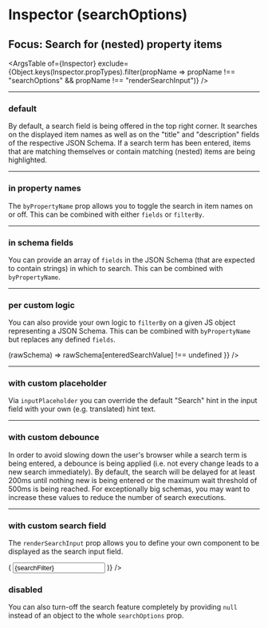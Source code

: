 


<Meta title="searchOptions" component={Inspector} />

# Inspector (searchOptions)
## Focus: Search for (nested) property items

<ArgsTable of={Inspector} exclude={Object.keys(Inspector.propTypes).filter(propName => propName !== "searchOptions" && propName !== "renderSearchInput")} />

----

### default
By default, a search field is being offered in the top right corner. It searches on the displayed item names as well as on the "title" and "description" fields of the respective JSON Schema.
If a search term has been entered, items that are matching themselves or contain matching (nested) items are being highlighted.

<Canvas>
    <Story name="default">
        <Inspector
            schemas={{
                Person: personSchema,
                Shop: shopSelectionSchema
            }}
            defaultSelectedItems={["Shop", "inventory", "[0]"]}
            // these are the default props (i.e. same as if you leave them out)
            searchOptions={{
                // consider the item names (as they are being shown)
                byPropertyName: true,
                // consider the "title" and "description" fields in the respective JSON Schema definitions
                fields: ["title", "description"]
            }}
        />
    </Story>
</Canvas>

----

### in property names
The `byPropertyName` prop allows you to toggle the search in item names on or off.
This can be combined with either `fields` or `filterBy`.

<Canvas>
    <Story name="in property names">
        <Inspector
            schemas={{
                Person: personSchema,
                Shop: shopSelectionSchema
            }}
            defaultSelectedItems={["Shop", "inventory", "[0]"]}
            searchOptions={{
                byPropertyName: true
            }}
        />
    </Story>
</Canvas>

----

### in schema fields
You can provide an array of `fields` in the JSON Schema (that are expected to contain strings) in which to search.
This can be combined with `byPropertyName`.

<Canvas>
    <Story name="in schema fields">
        <Inspector
            schemas={{
                Person: personSchema,
                Shop: shopSelectionSchema
            }}
            defaultSelectedItems={["Shop", "inventory", "[0]"]}
            searchOptions={{
                fields: ["description", "type"]
            }}
        />
    </Story>
</Canvas>

----

### per custom logic
You can also provide your own logic to `filterBy` on a given JS object representing a JSON Schema.
This can be combined with `byPropertyName` but replaces any defined `fields`.

<Canvas>
    <Story name="per custom logic">
        <Inspector
            schemas={{
                Person: personSchema,
                Shop: shopSelectionSchema
            }}
            defaultSelectedItems={["Shop", "inventory", "[0]"]}
            searchOptions={{
                // searching for sub-schemas containing a field matching the entered search term
                filterBy: (enteredSearchValue) => (rawSchema) => rawSchema[enteredSearchValue] !== undefined
            }}
        />
    </Story>
</Canvas>

----

### with custom placeholder
Via `inputPlaceholder` you can override the default "Search" hint in the input field with your own (e.g. translated) hint text.

<Canvas>
    <Story name="with custom placeholder">
        <Inspector
            schemas={{
                Person: personSchema,
                Shop: shopSelectionSchema
            }}
            defaultSelectedItems={["Shop", "inventory", "[0]"]}
            searchOptions={{
                fields: [],
                inputPlaceholder: "Enter something to search…",
                byPropertyName: true
            }}
        />
    </Story>
</Canvas>

----

### with custom debounce
In order to avoid slowing down the user's browser while a search term is being entered, a debounce is being applied (i.e. not every change leads to a new search immediately).
By default, the search will be delayed for at least 200ms until nothing new is being entered or the maximum wait threshold of 500ms is being reached.
For exceptionally big schemas, you may want to increase these values to reduce the number of search executions.

<Canvas>
    <Story name="with custom debounce">
        <Inspector
            schemas={{
                Person: personSchema,
                Shop: shopSelectionSchema
            }}
            defaultSelectedItems={["Shop", "inventory", "[0]"]}
            searchOptions={{
                byPropertyName: true,
                // default: 200ms debounce while search term is being entered
                debounceWait: 500,
                // default: 500ms maximum debounce wait time until search is being triggered if term is still being entered
                debounceMaxWait: 2000
            }}
        />
    </Story>
</Canvas>

----

### with custom search field
The `renderSearchInput` prop allows you to define your own component to be displayed as the search input field.

<Canvas>
    <Story name="with custom search field">
        <Inspector
            schemas={{
                Person: personSchema,
                Shop: shopSelectionSchema
            }}
            defaultSelectedItems={["Shop", "inventory", "[0]"]}
            renderSearchInput={({ searchFilter, placeholder, onChange }) => (
                <input
                    type="search"
                    className="jsonschema-inspector-search-input"
                    value={searchFilter}
                    placeholder={`Custom ${placeholder} Input...`}
                    onChange={onChange}
                    style={{
                        borderRadius: "1em",
                        backgroundColor: "#e8f5e9",
                        borderColor: "#a5d6a7"
                    }}
                />
            )}
        />
    </Story>
</Canvas>

### disabled
You can also turn-off the search feature completely by providing `null` instead of an object to the whole `searchOptions` prop.


<Canvas>
    <Story name="disabled">
        <Inspector
            schemas={{
                Person: personSchema,
                Shop: shopSelectionSchema
            }}
            defaultSelectedItems={["Shop", "inventory", "[0]"]}
            // set to null to disable search completely
            searchOptions={null}
        />
    </Story>
</Canvas>
